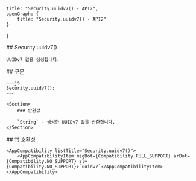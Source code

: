 
    title: "Security.uuidv7() - API2",
    openGraph: {
        title: "Security.uuidv7() - API2"
    }
}

<Section>
    ## Security.uuidv7()

    UUIDv7 값을 생성합니다.
</Section>
<Section>
    ## 구문

    ~~~js
    Security.uuidv7();
    ~~~

    <Section>
        ### 반환값

        `String` - 생성한 UUIDv7 값을 반환합니다.
    </Section>
</Section>
<Section>
    ## 앱 호환성

    <AppCompatibility listTitle="Security.uuidv7()">
        <AppCompatibilityItem msgBot={Compatibility.FULL_SUPPORT} arBot={Compatibility.NO_SUPPORT} sl={Compatibility.NO_SUPPORT}>`uuidv7`</AppCompatibilityItem>
    </AppCompatibility>
</Section>